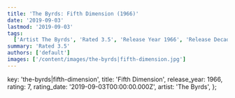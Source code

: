 ```yaml
---
title: 'The Byrds: Fifth Dimension (1966)'
date: '2019-09-03'
lastmod: '2019-09-03'
tags:
  ['Artist The Byrds', 'Rated 3.5', 'Release Year 1966', 'Release Decade 1960']
summary: 'Rated 3.5'
authors: ['default']
images: ['/content/images/the-byrds|fifth-dimension.jpg']
---
```


  key: 'the-byrds|fifth-dimension',
  title: 'Fifth Dimension',
  release_year: 1966,
  rating: 7,
  rating_date: '2019-09-03T00:00:00.000Z',
  artist: 'The Byrds',
};

<MusicRating data={data} />
